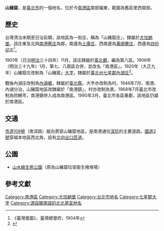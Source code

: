 {{noteTA
|1 = zh-cn:庄; zh-hk:庄; zh-tw:庄;
}}
{{Infobox Hokkien name
| title      = 山豬窟
| hanji      = 山豬窟
| poj        = Soaⁿ-ti-khut
| hanlo      = 
| tl         = Suann-ti-khut
| bp         = 
| hokkienipa = 
| lm  = 
| image      = 
| image_size = 
| caption    = 
}}
'''山豬窟'''，是[[臺北市|臺北市]]的一個地名，位於今[[南港區|南港區]]南部偏東，範圍為舊莊里西南部。

==歷史==
台灣清治末期至日治前期，該地區為一街庄，稱為「山豬窟庄」，隸屬於[[大加蚋堡|大加蚋堡]]。該庄東及北與[[南港舊庄|南港舊庄]]為鄰，南邊為[[土庫_(新北市)|土庫庄]]，西南邊為[[萬順藔庄|萬順藔庄]]，西邊為[[四份仔庄|四份仔庄]]<ref>《臺灣堡圖》，臺灣總督府，1904年</ref>。

1901年（日治[[明治|明治]]三十四年）11月，該庄隸屬於[[臺北廳|臺北廳]]，編為第八區。1906年（明治三十九年）1月，第七、八兩區合併，並改名「南港區」。1920年（大正九年）山豬窟庄改制為「山豬窟」[[大字|大字]]，隸屬於[[臺北州|臺北州]][[七星郡|七星郡]][[內湖庄|內湖庄]]<ref name="地圖會說話">{{Cite web |url=http://mapstalk.blogspot.tw/2010/10/1901-2010.html |title=《臺北市沿革 1901-2010》，地圖會說話網站 |accessdate=2016-07-10 |archive-date=2016-08-16 |archive-url=https://web.archive.org/web/20160816203231/http://mapstalk.blogspot.tw/2010/10/1901-2010.html |dead-url=no }}</ref>。

戰後內湖庄改制為[[內湖鄉|內湖鄉]]，隸屬於[[臺北縣|臺北縣]]，大字亦改制為村。1946年7月，南港、內湖分治，山豬窟地區改隸屬於「南港鎮」，村亦改制為里。1968年7月臺北市改制為院轄市，南港鎮併入成為南港區。1990年3月，臺北市各區重劃，該地區仍屬於南港區。

==交通==
[[市道109號|市道109號]]（南深路）縱向貫穿山豬窟地區，是南港通往[[深坑|深坑]]的主要道路。[[福爾摩沙高速公路|國道3號]]穿越本地區西北角，設有[[南深路匝道|北向出口匝道]]。

==公園==
*[[山水綠生態公園|山水綠生態公園]]（原為山豬窟垃圾衛生掩埋場）

==參考文獻==
{{reflist}}

{{七星郡}}

[[Category:南港區|Category:南港區]]
[[Category:大加蚋堡|Category:大加蚋堡]]
[[Category:台北市地名|Category:台北市地名]]
[[Category:七星郡大字|Category:七星郡大字]]
[[Category:源自閩南語的北北基宜地名|Category:源自閩南語的北北基宜地名]]